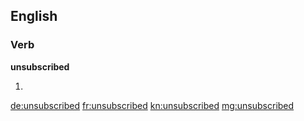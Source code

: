 ==English==

===Verb===
'''unsubscribed'''

# {{past of|unsubscribe}}

[[de:unsubscribed]]
[[fr:unsubscribed]]
[[kn:unsubscribed]]
[[mg:unsubscribed]]